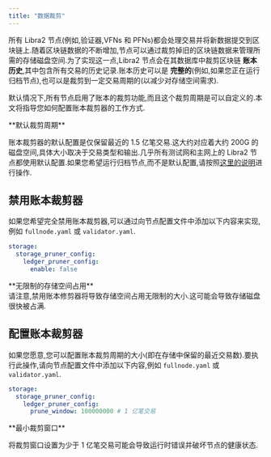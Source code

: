 ```yaml
---
title: "数据裁剪"
---
```



所有 Libra2 节点(例如,验证器,VFNs 和 PFNs)都会处理交易并将新数据提交到区块链上.随着区块链数据的不断增加,节点可以通过裁剪掉旧的区块链数据来管理所需的存储磁盘空间.为了实现这一点,Libra2 节点会在其数据库中裁剪区块链 **账本历史**,其中包含所有交易的历史记录.账本历史可以是 **完整的**(例如,如果您正在运行归档节点),也可以是裁剪到一定交易周期的(以减少对存储空间需求).

默认情况下,所有节点启用了账本的裁剪功能,而且这个裁剪周期是可以自定义的.本文将指导您如何配置账本裁剪器的工作方式.

<Aside type="caution">
  **默认裁剪周期**

  账本裁剪器的默认配置是仅保留最近的 1.5 亿笔交易.这大约对应着大约 200G 的磁盘空间,具体大小取决于交易类型和输出.几乎所有测试网和主网上的 Libra2 节点都使用默认配置.如果您希望运行归档节点,而不是默认配置,请按照[这里的说明](/zh/network/nodes/configure/state-sync#archival-pfns)进行操作.
</Aside>

## 禁用账本裁剪器

如果您希望完全禁用账本裁剪器,可以通过向节点配置文件中添加以下内容来实现,例如 `fullnode.yaml` 或 `validator.yaml`.

```yaml filename="fullnode.yaml"
storage:
  storage_pruner_config:
    ledger_pruner_config:
      enable: false
```

<Aside type="caution">
  **无限制的存储空间占用**<br />
  请注意,禁用账本修剪器将导致存储空间占用无限制的大小.这可能会导致存储磁盘很快被占满.
</Aside>

## 配置账本裁剪器

如果您愿意,您可以配置账本裁剪周期的大小(即在存储中保留的最近交易数).要执行此操作,请向节点配置文件中添加以下内容,例如 `fullnode.yaml` 或 `validator.yaml`.

```yaml filename="fullnode.yaml"
storage:
  storage_pruner_config:
    ledger_pruner_config:
      prune_window: 100000000 # 1 亿笔交易
```

<Aside type="caution">
  **最小裁剪窗口**<br />

  将裁剪窗口设置为少于 1 亿笔交易可能会导致运行时错误并破坏节点的健康状态.
</Aside>
